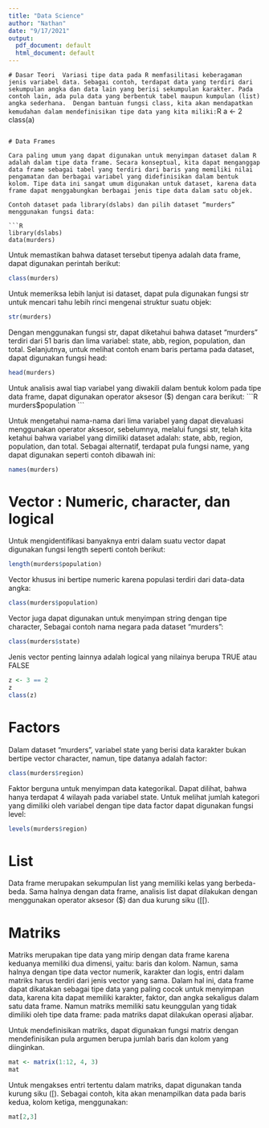 ---
title: "Data Science"
author: "Nathan"
date: "9/17/2021"
output:
  pdf_document: default
  html_document: default
---

```# Dasar Teori 
Variasi tipe data pada R memfasilitasi keberagaman jenis variabel data. Sebagai contoh, terdapat data yang terdiri dari sekumpulan angka dan data lain yang berisi sekumpulan karakter. Pada contoh lain, ada pula data yang berbentuk tabel maupun kumpulan (list) angka sederhana. 
Dengan bantuan fungsi class, kita akan mendapatkan kemudahan dalam mendefinisikan tipe data yang kita miliki:
```{R}
a <- 2
class(a)
```

# Data Frames

Cara paling umum yang dapat digunakan untuk menyimpan dataset dalam R adalah dalam tipe data frame. Secara konseptual, kita dapat menganggap data frame sebagai tabel yang terdiri dari baris yang memiliki nilai pengamatan dan berbagai variabel yang didefinisikan dalam bentuk kolom. Tipe data ini sangat umum digunakan untuk dataset, karena data frame dapat menggabungkan berbagai jenis tipe data dalam satu objek.

Contoh dataset pada library(dslabs) dan pilih dataset “murders” 
menggunakan fungsi data:

```{R}
library(dslabs)
data(murders)
```

Untuk memastikan bahwa dataset tersebut tipenya adalah data frame, dapat digunakan perintah berikut:

```{R}
class(murders)
```

Untuk memeriksa lebih lanjut isi dataset, dapat pula digunakan fungsi str untuk mencari tahu lebih rinci mengenai struktur suatu objek:

```{R}
str(murders)
```

Dengan menggunakan fungsi str, dapat diketahui bahwa dataset “murders” terdiri dari 51 baris dan lima variabel: state, abb, region, population, dan total. Selanjutnya, untuk melihat contoh enam baris pertama pada dataset, dapat digunakan fungsi head:

```{R}
head(murders)
```

Untuk analisis awal tiap variabel yang diwakili dalam bentuk kolom pada tipe data frame, dapat digunakan operator aksesor ($) dengan cara berikut:
 ```{R}
 murders$population
 ```
 
Untuk mengetahui nama-nama dari lima variabel yang dapat dievaluasi menggunakan operator aksesor, sebelumnya, melalui fungsi str, telah kita ketahui bahwa variabel yang dimiliki dataset adalah: state, abb, region, population, dan total. Sebagai alternatif, terdapat pula fungsi name, yang dapat digunakan seperti contoh dibawah ini:

```{R}
names(murders)
```

# Vector : Numeric, character, dan logical

Untuk mengidentifikasi banyaknya entri dalam suatu vector dapat digunakan fungsi length seperti contoh berikut:

```{R}
length(murders$population)
```

Vector khusus ini bertipe numeric karena populasi terdiri dari data-data angka:

 ```{R}
 class(murders$population)
 ```

Vector juga dapat digunakan untuk menyimpan string dengan tipe character, Sebagai contoh nama negara pada dataset “murders”:

```{R}
class(murders$state)
```

Jenis vector penting lainnya adalah logical yang nilainya berupa TRUE atau FALSE

```{R}
z <- 3 == 2
z
class(z)
```


# Factors

Dalam dataset “murders”, variabel state yang berisi data karakter bukan bertipe vector character, namun, tipe datanya adalah factor:

```{R}
class(murders$region)
```

Faktor berguna untuk menyimpan data kategorikal. Dapat dilihat, bahwa hanya terdapat 4 wilayah pada variabel state. Untuk melihat jumlah kategori yang dimiliki oleh variabel dengan tipe data factor dapat digunakan fungsi level: 

```{R}
levels(murders$region)
```

# List

Data frame merupakan sekumpulan list yang memiliki kelas yang berbeda-beda. Sama halnya dengan data frame, analisis list dapat dilakukan dengan menggunakan operator aksesor ($) dan dua kurung siku ([[). 


# Matriks

Matriks merupakan tipe data yang mirip dengan data frame karena keduanya memiliki dua dimensi, yaitu: baris dan kolom. Namun, sama halnya dengan tipe data vector numerik, karakter dan logis, entri dalam matriks harus terdiri dari jenis vector yang sama. Dalam hal ini, data frame dapat dikatakan sebagai tipe data yang paling cocok untuk menyimpan data, karena kita dapat memiliki karakter, faktor, dan angka sekaligus dalam satu data frame. Namun matriks memiliki 
satu keunggulan yang tidak dimiliki oleh tipe data frame: pada matriks dapat dilakukan operasi aljabar. 

Untuk mendefinisikan matriks, dapat digunakan fungsi matrix dengan mendefinisikan pula argumen berupa jumlah baris dan kolom yang diinginkan.

```{R}
mat <- matrix(1:12, 4, 3)
mat
```

Untuk mengakses entri tertentu dalam matriks, dapat digunakan tanda kurung siku ([). Sebagai contoh, kita akan menampilkan data pada baris kedua, kolom ketiga, menggunakan:

```{R}
mat[2,3]
```
